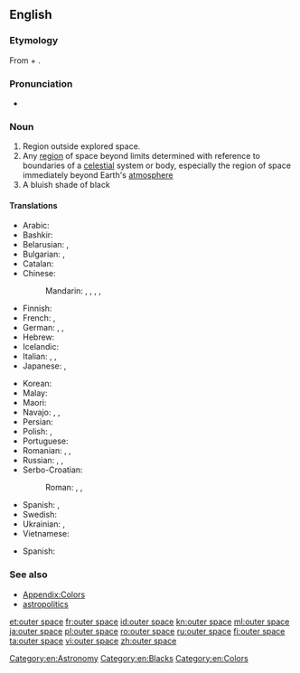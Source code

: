 ==English==
{{wikipedia}}

===Etymology===
From {{term|outer|lang=en}} + {{term|space|lang=en}}.

===Pronunciation===
* {{a|US}} {{IPA|/ˌaʊtɚ ˈspeɪs/|[ˌaʊ̯ɾɚ ˈspeɪ̯s]|lang=en}}

===Noun===
{{en-noun|-}}

# Region outside explored space.
# Any [[region]] of space beyond limits determined with reference to boundaries of a [[celestial]] system or body, especially the region of space immediately beyond Earth's [[atmosphere]]
# A bluish shade of black
#: {{color panel|outer space ([[w:Pantone|Pantone]])|452f3c}}
#: {{color panel|outer space ([[w:Crayola|Crayola]])|414a4c}}

====Translations====
{{trans-top|region}}
* Arabic: {{t|ar|فضاء خارجي|tr=faḍāʾ xārijī}}
* Bashkir: {{t|ba|йыһан|sc=Cyrl}}
* Belarusian: {{t|be|касмічная прастора|f|tr=kasmíčnaja prastóra|sc=Cyrl}}, {{t|be|космас|m|tr=kósmas|sc=Cyrl}}
* Bulgarian: {{t|bg|космическо пространство|n|tr=kosmíčesko prostránstvo|sc=Cyrl}}, {{t+|bg|космос|m|tr=kósmos|sc=Cyrl}}
* Catalan: {{t|ca|espai exterior}}
* Chinese:
*: Mandarin: {{t+|cmn|太空|tr=tàikōng}}, {{t+|cmn|宇宙空間}}, {{t|cmn|宇宙空间|tr=yǔzhòu kōngjiān}}, {{t+|cmn|外層空間}}, {{t|cmn|外层空间|tr=wàicéng kōngjiān}}
* Finnish: {{t|fi|ulkoavaruus}}
* French: {{t|fr|espace cosmique|m}}, {{t+|fr|cosmos|m}}
* German: {{t+|de|Weltraum|m}}, {{t+|de|All|n}}, {{t+|de|Weltall|n}}
* Hebrew: {{t|he|החלל החיצון|tr=hakhalál hakhitzón}}
* Icelandic: {{t|is|geimurinn|m}}
* Italian: {{t|it|spazio cosmico|m}}, {{t+|it|cosmo|m}}, {{t|it|spazio esterno|m}}
* Japanese: {{t+|ja|宇宙|tr=[[うちゅう]], uchū}}, {{t|ja|宇宙空間|tr=うちゅうくうかん, uchūkūkan}}
{{trans-mid}}
* Korean: {{t+|ko|우주|sc=Kore}}
* Malay: {{t|ms|angkasa lepas}}
* Maori: {{t|mi|tuarangi}}
* Navajo: {{t|nv|yágháhonikáán}}, {{t|nv|yágháhookáán}}, {{t|nv|yáhoníkáán}}
* Persian: {{t|fa|فضای بیرونی|tr=fazâ-ye biruni|sc=fa-Arab}}
* Polish: {{t+|pl|kosmos|m}}, {{t+|pl|przestrzeń kosmiczna|f}}
* Portuguese: {{t|pt|espaço sideral|m}}
* Romanian: {{t+|ro|spațiu cosmic|n}}, {{t|ro|spațiu interplanetar|n}}, {{t+|ro|cosmos|n}}
* Russian: {{t+|ru|космос|m|tr=kósmos}}, {{t|ru|[[открытый]] [[космос]]|m|tr=otkrýtyj kósmos}}, {{t|ru|космическое пространство|n|tr=kosmíčeskoje prostránstvo}}
* Serbo-Croatian:
*: Roman: {{t+|sh|vasiona|f}}, {{t|sh|vaseljena|f}}, {{t+|sh|svemir|m}}
* Spanish: {{t|es|espacio exterior|m}}, {{t|es|espacio cósmico|m}}
* Swedish: {{t|sv|yttre rymden}}
* Ukrainian: {{t|uk|космічний простір|m|tr=kosmíčnyj próstir|sc=Cyrl}}, {{t|uk|космос|m|tr=kósmos|sc=Cyrl}}
* Vietnamese: {{t+|vi|vũ trụ}}
{{trans-bottom}}

{{checktrans-top}}
<!--Remove this section once all of the translations below have been moved into the tables above.-->
* Spanish: {{t-check|es|espacio exterior}}
{{checktrans-bottom}}

===See also===
* [[Appendix:Colors]]
* [[astropolitics]]

[[Category:en:Astronomy]]
[[Category:en:Blacks]]
[[Category:en:Colors]]

[[et:outer space]]
[[fr:outer space]]
[[id:outer space]]
[[kn:outer space]]
[[ml:outer space]]
[[ja:outer space]]
[[pl:outer space]]
[[ro:outer space]]
[[ru:outer space]]
[[fi:outer space]]
[[ta:outer space]]
[[vi:outer space]]
[[zh:outer space]]